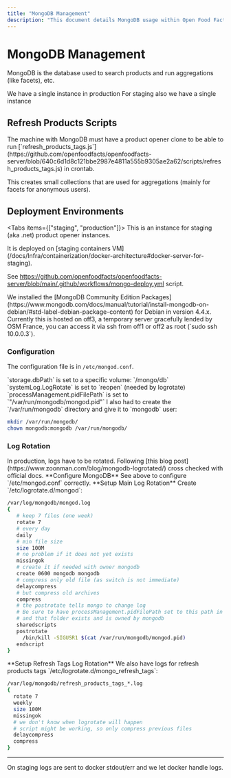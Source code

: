 ```yaml
---
title: "MongoDB Management"
description: "This document details MongoDB usage within Open Food Facts, covering its role in product search and aggregations. It outlines production and staging deployments, including refresh scripts, installation specifics, and log rotation configurations for optimal performance and data management."
---
```



# MongoDB Management

MongoDB is the database used to search products and run aggregations (like facets), etc.

<Cards>
  <Card title="Production Instance">
    We have a single instance in production
  </Card>
  <Card title="Staging Instance">
    For staging also we have a single instance
  </Card>
</Cards>

## Refresh Products Scripts

<Callout type="info">
The machine with MongoDB must have a product opener clone to be able to run [`refresh_products_tags.js`](https://github.com/openfoodfacts/openfoodfacts-server/blob/640c6d1d8c121bbe2987e4811a555b9305ae2a62/scripts/refresh_products_tags.js) in crontab.

This creates small collections that are used for aggregations (mainly for facets for anonymous users).

</Callout>

## Deployment Environments

<Tabs items={["staging", "production"]}>
<Tab value="staging">
<Card title="Staging Deployment">
This is an instance for staging (aka .net) product opener instances.
</Card>

<Callout type="info">
It is deployed on [staging containers VM](/docs/Infra/containerization/docker-architecture#docker-server-for-staging).

See https://github.com/openfoodfacts/openfoodfacts-server/blob/main/.github/workflows/mongo-deploy.yml script.

</Callout>
</Tab>

<Tab value="production">
<Card title="Production Setup">
We installed the [MongoDB Community Edition Packages](https://www.mongodb.com/docs/manual/tutorial/install-mongodb-on-debian/#std-label-debian-package-content) for Debian in version 4.4.x.
</Card>

<Callout type="info">
  Currently this is hosted on off3, a temporary server gracefully lended by OSM
  France, you can access it via ssh from off1 or off2 as root (`sudo ssh
  10.0.0.3`).
</Callout>

### Configuration

The configuration file is in `/etc/mongod.conf`.

<Cards>
  <Card title="Storage Path">
    `storage.dbPath` is set to a specific volume: `/mongo/db`
  </Card>
  <Card title="Log Rotation">
    `systemLog.LogRotate` is set to `reopen` (needed by logrotate)
  </Card>
  <Card title="PID File Path">
    `processManagement.pidFilePath` is set to `"/var/run/mongodb/mongod.pid"`
  </Card>
</Cards>

<Callout type="warning">
I also had to create the `/var/run/mongodb` directory and give it to `mongodb` user:

```bash title="Create MongoDB Runtime Directory"
mkdir /var/run/mongodb/
chown mongodb:mongodb /var/run/mongodb/
```

</Callout>

### Log Rotation

<Callout type="info">
  In production, logs have to be rotated. Following [this blog
  post](https://www.zoonman.com/blog/mongodb-logrotated/) cross checked with
  official docs.
</Callout>

<Steps>
<Step>
**Configure MongoDB**
See above to configure `/etc/mongod.conf` correctly.
</Step>

<Step>
**Setup Main Log Rotation**
Create `/etc/logrotate.d/mongod`:

```bash title="/etc/logrotate.d/mongod"
/var/log/mongodb/mongod.log
{
   # keep 7 files (one week)
   rotate 7
   # every day
   daily
   # min file size
   size 100M
   # no problem if it does not yet exists
   missingok
   # create it if needed with owner mongodb
   create 0600 mongodb mongodb
   # compress only old file (as switch is not immediate)
   delaycompress
   # but compress old archives
   compress
   # the postrotate tells mongo to change log
   # Be sure to have processManagement.pidFilePath set to this path in mongod.conf
   # and that folder exists and is owned by mongodb
   sharedscripts
   postrotate
     /bin/kill -SIGUSR1 $(cat /var/run/mongodb/mongod.pid)
   endscript
}
```

</Step>

<Step>
**Setup Refresh Tags Log Rotation**
We also have logs for refresh products tags `/etc/logrotate.d/mongo_refresh_tags`:

```bash title="/etc/logrotate.d/mongo_refresh_tags"
/var/log/mongodb/refresh_products_tags_*.log
{
  rotate 7
  weekly
  size 100M
  missingok
  # we don't know when logrotate will happen
  # script might be working, so only compress previous files
  delaycompress
  compress
}
```

</Step>
</Steps>
</Tab>
</Tabs>

---

<Callout type="info">
  On staging logs are sent to docker stdout/err and we let docker handle logs.
</Callout>
